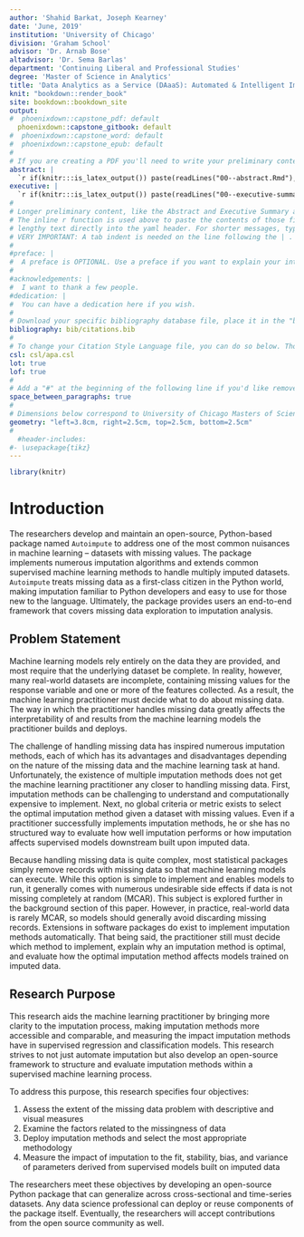```yaml
---
author: 'Shahid Barkat, Joseph Kearney'
date: 'June, 2019'
institution: 'University of Chicago'
division: 'Graham School'
advisor: 'Dr. Arnab Bose'
altadvisor: 'Dr. Sema Barlas'
department: 'Continuing Liberal and Professional Studies'
degree: 'Master of Science in Analytics'
title: 'Data Analytics as a Service (DAaaS): Automated & Intelligent Imputation Methods for Supervised Machine Learning'
knit: "bookdown::render_book"
site: bookdown::bookdown_site
output: 
#  phoenixdown::capstone_pdf: default
  phoenixdown::capstone_gitbook: default
#  phoenixdown::capstone_word: default
#  phoenixdown::capstone_epub: default
#
# If you are creating a PDF you'll need to write your preliminary content as well as define some other parameters below.
abstract: | 
  `r if(knitr:::is_latex_output()) paste(readLines("00--abstract.Rmd"), collapse = '\n  ')` 
executive: |  
  `r if(knitr:::is_latex_output()) paste(readLines("00--executive-summary.Rmd"), collapse = '\n  ')` 
#
# Longer preliminary content, like the Abstract and Executive Summary above, is best organized in seperate files.
# The inline r function is used above to paste the contents of those files, instead of requiring you one to type 
# lengthy text directly into the yaml header. For shorter messages, typing directly into the YAML is easier. See below.
# VERY IMPORTANT: A tab indent is needed on the line following the | .
#
#preface: |
#  A preface is OPTIONAL. Use a preface if you want to explain your interest in the report topic and include anything about your #experience that readers should keep in mind. If you would rather not include a preface, comment it out or delete it from the YAML #header of the index.Rmd file.
#
#acknowledgements: |
#  I want to thank a few people.
#dedication: |
#  You can have a dedication here if you wish.
#
# Download your specific bibliography database file, place it in the "bib" folder, and refer to it in the line below
bibliography: bib/citations.bib
#
# To change your Citation Style Language file, you can do so below. Though the default is apa style.
csl: csl/apa.csl
lot: true
lof: true
#
# Add a "#" at the beginning of the following line if you'd like remove space between parapgraphs.
space_between_paragraphs: true
#
# Dimensions below correspond to University of Chicago Masters of Science in Analytics requirements.
geometry: "left=3.8cm, right=2.5cm, top=2.5cm, bottom=2.5cm"
#
  #header-includes:
#- \usepackage{tikz}
---
```




<!--
Above is the YAML (YAML Ain't Markup Language) header that includes a lot of metadata used to produce the document.  Be careful with spacing in this header!

If you'd prefer to not include a Preface for example, simply delete lines 32-33 above or add a "#"" before them to comment out.  If you have other LaTeX packages you would like to include, delete the # before header-includes and list the packages after hyphens on new lines.

If you'd like to include a comment that won't be produced in your resulting file enclose it in a block like this:
-->

<!--

If you receive a duplicate label error after knitting, delete the extra .Rmd file and then knit again.
-->

<!-- You'll need to include the order that you'd like Rmd files to appear in the _bookdown.yml file for PDF files and also delete the # before rmd_files: there. Do not include 00(two-hyphens)prelim.Rmd,  00(two-hyphens)abstract.Rmd and 00(two-hyphens)executive summary.Rmdsince they are handled in the YAML above differently for the PDF version.
-->

<!-- The {.unnumbered} option here means that the introduction will be "Chapter 0." You can also use {-} for no numbers on chapters, which is the standard for each section.
-->

```r
library(knitr)
```

# Introduction {.unnumbered}

The researchers develop and maintain an open-source, Python-based package named `Autoimpute` to address one of the most common nuisances in machine learning – datasets with missing values. The package implements numerous imputation algorithms and extends common supervised machine learning methods to handle multiply imputed datasets. `Autoimpute` treats missing data as a first-class citizen in the Python world, making imputation familiar to Python developers and easy to use for those new to the language. Ultimately, the package provides users an end-to-end framework that covers missing data exploration to imputation analysis.

## Problem Statement {.unnumbered}

Machine learning models rely entirely on the data they are provided, and most require that the underlying dataset be complete. In reality, however, many real-world datasets are incomplete, containing missing values for the response variable and one or more of the features collected. As a result, the machine learning practitioner must decide what to do about missing data. The way in which the practitioner handles missing data greatly affects the interpretability of and results from the machine learning models the practitioner builds and deploys.

The challenge of handling missing data has inspired numerous imputation methods, each of which has its advantages and disadvantages depending on the nature of the missing data and the machine learning task at hand. Unfortunately, the existence of multiple imputation methods does not get the machine learning practitioner any closer to handling missing data. First, imputation methods can be challenging to understand and computationally expensive to implement. Next, no global criteria or metric exists to select the optimal imputation method given a dataset with missing values. Even if a practitioner successfully implements imputation methods, he or she has no structured way to evaluate how well imputation performs or how imputation affects supervised models downstream built upon imputed data.

Because handling missing data is quite complex, most statistical packages simply remove records with missing data so that machine learning models can execute. While this option is simple to implement and enables models to run, it generally comes with numerous undesirable side effects if data is not missing completely at random (MCAR). This subject is explored further in the background section of this paper. However, in practice, real-world data is rarely MCAR, so models should generally avoid discarding missing records. Extensions in software packages do exist to implement imputation methods automatically. That being said, the practitioner still must decide which method to implement, explain why an imputation method is optimal, and evaluate how the optimal imputation method affects models trained on imputed data.

## Research Purpose {.unnumbered}

This research aids the machine learning practitioner by bringing more clarity to the imputation process, making imputation methods more accessible and comparable, and measuring the impact imputation methods have in supervised regression and classification models. This research strives to not just automate imputation but also develop an open-source framework to structure and evaluate imputation methods within a supervised machine learning process.

To address this purpose, this research specifies four objectives:

1. Assess the extent of the missing data problem with descriptive and visual measures
2. Examine the factors related to the missingness of data
3. Deploy imputation methods and select the most appropriate methodology
4. Measure the impact of imputation to the fit, stability, bias, and variance of parameters derived from supervised models built on imputed data

The researchers meet these objectives by developing an open-source Python package that can generalize across cross-sectional and time-series datasets. Any data science professional can deploy or reuse components of the package itself. Eventually, the researchers will accept contributions from the open source community as well.






